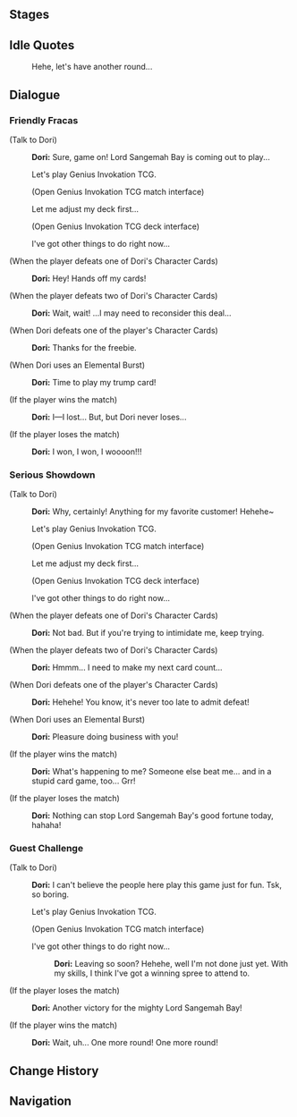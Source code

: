 {{Genius Invokation TCG Character Stages Intro}}

==Stages==
{{Genius Invokation TCG Stages/Detailed|Dori}}

==Idle Quotes==
{{Dialogue Start}}
:{{DIcon|Idle}} Hehe, let's have another round...
{{Dialogue End}}

==Dialogue==
===Friendly Fracas===
{{Dialogue Start}}
;(Talk to Dori)
:{{A|vo card dori invite easy 01.ogg}} '''Dori:''' Sure, game on! Lord Sangemah Bay is coming out to play...
:{{DIcon|TCG}} Let's play Genius Invokation TCG.
:;(Open Genius Invokation TCG match interface)
:{{DIcon}} Let me adjust my deck first...
:;(Open Genius Invokation TCG deck interface)
:{{DIcon}} I've got other things to do right now...

;(When the player defeats one of Dori's Character Cards)
:{{A|vo card dori ingame easy 02.ogg}} '''Dori:''' Hey! Hands off my cards!

;(When the player defeats two of Dori's Character Cards)
:{{A|vo card dori ingame easy 03.ogg}} '''Dori:''' Wait, wait! ...I may need to reconsider this deal...

;(When Dori defeats one of the player's Character Cards)
:{{A|vo card dori ingame easy 01.ogg}} '''Dori:''' Thanks for the freebie.

;(When Dori uses an Elemental Burst)
:{{A|vo card dori ingame easy 04.ogg}} '''Dori:''' Time to play my trump card!

;(If the player wins the match)
:{{A|vo card dori invite easy 03.ogg}} '''Dori:''' I&mdash;I lost... But, but Dori never loses...

;(If the player loses the match)
:{{A|vo card dori invite easy 02.ogg}} '''Dori:''' I won, I won, I woooon!!!
{{Dialogue End}}

===Serious Showdown===
{{Dialogue Start}}
;(Talk to Dori)
:{{A|vo card dori invite hard 01.ogg}} '''Dori:''' Why, certainly! Anything for my favorite customer! Hehehe~
:{{DIcon|TCG}} Let's play Genius Invokation TCG.
:;(Open Genius Invokation TCG match interface)
:{{DIcon}} Let me adjust my deck first...
:;(Open Genius Invokation TCG deck interface)
:{{DIcon}} I've got other things to do right now...

;(When the player defeats one of Dori's Character Cards)
:{{A|vo card dori ingame hard 02.ogg}} '''Dori:''' Not bad. But if you're trying to intimidate me, keep trying.

;(When the player defeats two of Dori's Character Cards)
:{{A|vo card dori ingame hard 03.ogg}} '''Dori:''' Hmmm... I need to make my next card count...

;(When Dori defeats one of the player's Character Cards)
:{{A|vo card dori ingame hard 01.ogg}} '''Dori:''' Hehehe! You know, it's never too late to admit defeat!

;(When Dori uses an Elemental Burst)
:{{A|vo card dori ingame hard 04.ogg}} '''Dori:''' Pleasure doing business with you!

;(If the player wins the match)
:{{A|vo card dori invite hard 03.ogg}} '''Dori:''' What's happening to me? Someone else beat me... and in a stupid card game, too... Grr!

;(If the player loses the match)
:{{A|vo card dori invite hard 02.ogg}} '''Dori:''' Nothing can stop Lord Sangemah Bay's good fortune today, hahaha!
{{Dialogue End}}

===Guest Challenge===
{{Dialogue Start}}
;(Talk to Dori)
:{{A|vo card dori freetalk 01.ogg}} '''Dori:''' I can't believe the people here play this game just for fun. Tsk, so boring.
:{{DIcon|TCG}} Let's play Genius Invokation TCG.
:;(Open Genius Invokation TCG match interface)
:{{DIcon}} I've got other things to do right now...
::{{A|vo card dori leave 01.ogg}} '''Dori:''' Leaving so soon? Hehehe, well I'm not done just yet. With my skills, I think I've got a winning spree to attend to.

;(If the player loses the match)
:{{A|vo card dori endofgame win 01.ogg}} '''Dori:''' Another victory for the mighty Lord Sangemah Bay!

;(If the player wins the match)
:{{A|vo card dori endofgame fail 01.ogg}} '''Dori:''' Wait, uh... One more round! One more round!
{{Dialogue End}}

==Change History==
{{Change History|4.2}}

==Navigation==
{{Genius Invokation TCG Stages Navbox}}